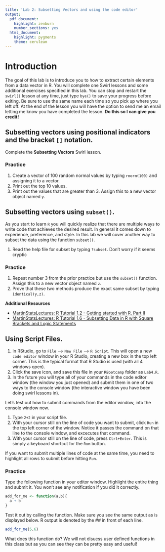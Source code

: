 ```yaml
---
title: 'Lab 2: Subsetting Vectors and using the code editor'
output:
  pdf_document: 
    highlight: zenburn
    number_sections: yes
  html_document:
    highlight: pygments
    theme: cerulean
---
```


# Introduction 
The goal of this lab is to introduce you to how to extract certain elements from a data vector in R. You will complete one Swirl lessons and some additional exercises specified in this lab. You can stop and restart the `swirl()` lesson at any time, just type `bye()` to save your progress before exiting. Be sure to use the same name each time so you pick up where you left off. At the end of the lesson you will have the option to send me an email letting me know you have completed the lesson. **Do this so I can give you credit!**


## Subsetting vectors using positional indicators and the bracket `[]` notation. 

Complete the **Subsetting Vectors** Swirl lesson. 

### Practice

1. Create a vector of 100 random normal values by typing `rnorm(100)` and assigning it to a vector. 
2. Print out the top 10 values.
3. Print out the values that are greater than 3. Assign this to a new vector object named `y`. 

## Subsetting vectors using `subset()`. 

As you start to learn `R` you will quickly realize that there are multiple ways to write code
that achieves the desired result. In general it comes down to experience, preference, and style.
In this lab we will cover another way to subset the data using the function `subset()`.

1. Read the help file for subset by typing `?subset`. Don't worry if it seems cryptic

### Practice

1. Repeat number 3 from the prior practice but use the `subset()` function. Assign this to a new vector object named `z`.
2. Prove that these two methods produce the exact same subset by typing `identical(y,z)`.

**Additional Resources**

* [MartinStatsLectures: R Tutorial 1.2 - Getting started with R, Part II ](https://www.youtube.com/watch?v=2TcPAZOyV0U)  
* [MartinStatsLectures: R Tutorial 1.6 - Subsetting Data in R with Square Brackets and Logic Statements](https://www.youtube.com/watch?v=jGf7WNh-LX8)




## Using Script Files. 

1.  In RStudio, go to `File` --> `New File` --> `R Script`. This will open a new `code editor` window in your R Studio, creating a new box in the top left corner. This is the typical format that R Studio is used (with all 4 windows open). 
2.  Click the save icon, and save this file in your `RBootcamp` folder as `Lab4.R`. 
3.  In the future you will type all of your commands in the code editor window (the window you just opened) and submit them in one of two ways to the console window (the interactive window you have been doing swirl lessons in). 

Let's test out how to submit commands from the editor window, into the console window now. 

1.  Type `2+2` in your script file. 
2.  With your cursor still on the line of code you want to submit, click `Run` in the top left corner of the window. Notice it passes the command on that line to the console window, and excecutes that command. 
3.  With your cursor still on the line of code, press `Ctrl+Enter`. This is simply a keyboard shortcut for the `Run` button. 

If you want to submit multiple lines of code at the same time, you need to highlight all rows to submit before hitting `Run`. 

### Practice

Type the following function in your editor window. Highlight the entire thing and submit it. You won't see any notification if you did it correctly. 
```r
add_for_me <- function(a,b){
  a + b
}
```
Test it out by calling the function.  Make sure you see the same output as is displayed below. R output is denoted by the ## in front of each line. 
```r
add_for_me(5,6)
```

What does this function do? We will not disucss user defined functions in this class but as you can see they can be pretty easy and useful!

<!-- Assessment questions -->
<!-- What is head(x) equal to?  x[1:6] -->
<!-- What is the equivelant notation to subset(x[x>0])? x[x>0 & !is.na(x)] -->
<!-- What does subset() do? Return subsets of vectors, matrices or data frames which meet conditions. -->
